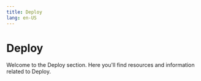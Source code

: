 ```yaml
---
title: Deploy
lang: en-US
---
```



# Deploy

Welcome to the Deploy section. Here you'll find resources and information related to Deploy.

<Cards>
  <Card title="Op stack genesis creation" href="/builders/chain-operators/deploy/genesis" />
  <Card title="Op stack deployment overview" href="/builders/chain-operators/deploy/overview" />
  <Card title="Op stack smart contract deployment" href="/builders/chain-operators/deploy/smart-contracts" />
</Cards>
